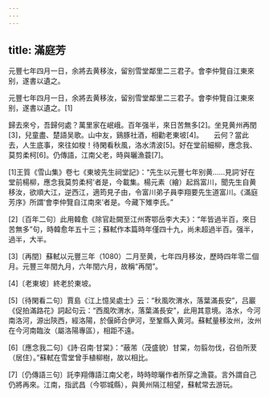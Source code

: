 ```yaml
---
---
---
```

title: 滿庭芳
---




元豐七年四月一日，余將去黄移汝，留别雪堂鄰里二三君子。會李仲覽自江東來别，遂書以遺之。

元豐七年四月一日，余將去黄移汝，留别雪堂鄰里二三君子。會李仲覽自江東來别，遂書以遺之。[1]



歸去來兮，吾歸何處？萬里家在岷峨。百年强半，來日苦無多[2]。坐見黄州再閏[3]，兒童盡、楚語吴歌。山中友，鷄豚社酒，相勸老東坡[4]。　　云何？當此去，人生底事，來往如梭！待閑看秋風，洛水清波[5]。好在堂前細柳，應念我、莫剪柔柯[6]。仍傳語，江南父老，時與曬漁蓑[7]。

[1]王質《雪山集》卷七《東坡先生祠堂記》：“先生以元豐七年别黄……見詞‘好在堂前楊柳，應念我莫剪柔柯’者是，今載集。楊元素（繪）起爲富川，聞先生自黄移汝，欲順大江，逆西江，適筠見子由，令富川弟子員李翔要先生道富川。《滿庭芳序》所謂‘會李仲覽自江南來’者是。今藏下雉李氏。”

[2]〔百年二句〕此用韓愈《除官赴闕至江州寄鄂岳李大夫》：“年皆過半百，來日苦無多”句，時韓愈年五十三；蘇軾作本篇時年僅四十九，尚未超過半百。强半，過半，大半。

[3]〔再閏〕蘇軾以元豐三年（1080）二月至黄，七年四月移汝，歷時四年零二個月。元豐三年閏九月，六年閏六月，故稱“再閏”。

[4]〔老東坡〕終老於東坡。

[5]〔待閑看二句〕賈島《江上憶吴處士》云：“秋風吹渭水，落葉滿長安”，吕巖《促拍滿路花》詞起句云：“西風吹渭水，落葉滿長安”，此用其意境。洛水，今河南洛河，源出陝西，經洛陽，於偃師合伊河，至鞏縣入黄河。蘇軾量移汝州，汝州在今河南臨汝（屬洛陽專區），相距不遠。

[6]〔應念我二句〕《詩·召南·甘棠》：“蔽芾（茂盛貌）甘棠，勿翦勿伐，召伯所茇（居住）。”蘇軾在雪堂曾手植柳樹，故以相比。

[7]〔仍傳語三句〕託李翔傳語江南父老，時時晾曬作者所穿之漁蓑。言外謂自己仍將再來。江南，指武昌（今鄂城縣），與黄州隔江相望，蘇軾常去游玩。